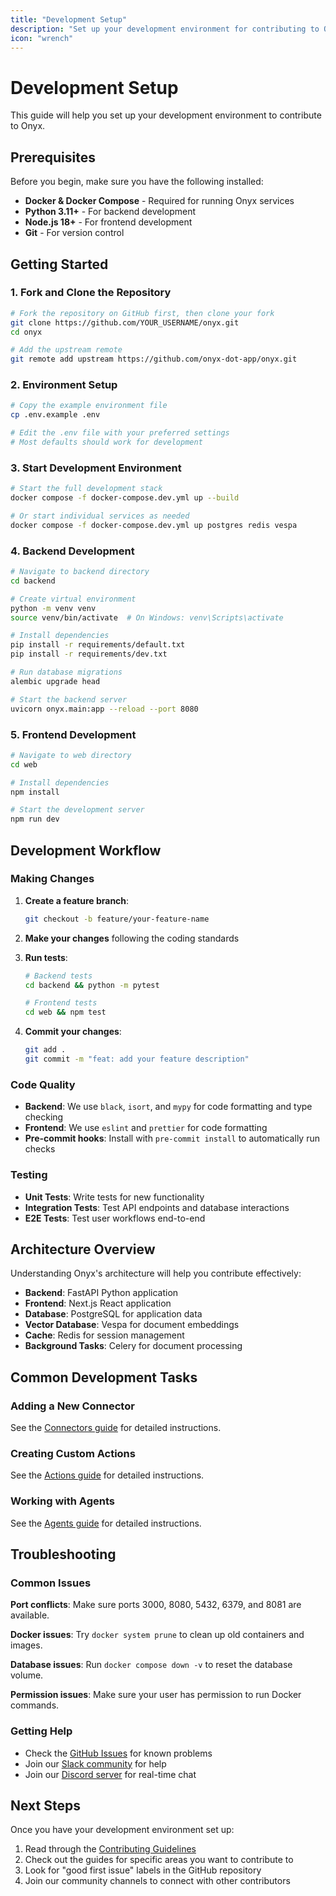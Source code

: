```yaml
---
title: "Development Setup"
description: "Set up your development environment for contributing to Onyx"
icon: "wrench"
---
```


# Development Setup

This guide will help you set up your development environment to contribute to Onyx.

## Prerequisites

Before you begin, make sure you have the following installed:

- **Docker & Docker Compose** - Required for running Onyx services
- **Python 3.11+** - For backend development
- **Node.js 18+** - For frontend development
- **Git** - For version control

## Getting Started

### 1. Fork and Clone the Repository

```bash
# Fork the repository on GitHub first, then clone your fork
git clone https://github.com/YOUR_USERNAME/onyx.git
cd onyx

# Add the upstream remote
git remote add upstream https://github.com/onyx-dot-app/onyx.git
```

### 2. Environment Setup

```bash
# Copy the example environment file
cp .env.example .env

# Edit the .env file with your preferred settings
# Most defaults should work for development
```

### 3. Start Development Environment

```bash
# Start the full development stack
docker compose -f docker-compose.dev.yml up --build

# Or start individual services as needed
docker compose -f docker-compose.dev.yml up postgres redis vespa
```

### 4. Backend Development

```bash
# Navigate to backend directory
cd backend

# Create virtual environment
python -m venv venv
source venv/bin/activate  # On Windows: venv\Scripts\activate

# Install dependencies
pip install -r requirements/default.txt
pip install -r requirements/dev.txt

# Run database migrations
alembic upgrade head

# Start the backend server
uvicorn onyx.main:app --reload --port 8080
```

### 5. Frontend Development

```bash
# Navigate to web directory
cd web

# Install dependencies
npm install

# Start the development server
npm run dev
```

## Development Workflow

### Making Changes

1. **Create a feature branch**:
   ```bash
   git checkout -b feature/your-feature-name
   ```

2. **Make your changes** following the coding standards

3. **Run tests**:
   ```bash
   # Backend tests
   cd backend && python -m pytest

   # Frontend tests
   cd web && npm test
   ```

4. **Commit your changes**:
   ```bash
   git add .
   git commit -m "feat: add your feature description"
   ```

### Code Quality

- **Backend**: We use `black`, `isort`, and `mypy` for code formatting and type checking
- **Frontend**: We use `eslint` and `prettier` for code formatting
- **Pre-commit hooks**: Install with `pre-commit install` to automatically run checks

### Testing

- **Unit Tests**: Write tests for new functionality
- **Integration Tests**: Test API endpoints and database interactions
- **E2E Tests**: Test user workflows end-to-end

## Architecture Overview

Understanding Onyx's architecture will help you contribute effectively:

- **Backend**: FastAPI Python application
- **Frontend**: Next.js React application  
- **Database**: PostgreSQL for application data
- **Vector Database**: Vespa for document embeddings
- **Cache**: Redis for session management
- **Background Tasks**: Celery for document processing

## Common Development Tasks

### Adding a New Connector

See the [Connectors guide](/contributing/connectors) for detailed instructions.

### Creating Custom Actions

See the [Actions guide](/contributing/actions) for detailed instructions.

### Working with Agents

See the [Agents guide](/contributing/agents) for detailed instructions.

## Troubleshooting

### Common Issues

**Port conflicts**: Make sure ports 3000, 8080, 5432, 6379, and 8081 are available.

**Docker issues**: Try `docker system prune` to clean up old containers and images.

**Database issues**: Run `docker compose down -v` to reset the database volume.

**Permission issues**: Make sure your user has permission to run Docker commands.

### Getting Help

- Check the [GitHub Issues](https://github.com/onyx-dot-app/onyx/issues) for known problems
- Join our [Slack community](https://join.slack.com/t/onyx-dot-app/shared_invite/zt-34lu4m7xg-TsKGO6h8PDvR5W27zTdyhA) for help
- Join our [Discord server](https://discord.gg/TDJ59cGV2X) for real-time chat

## Next Steps

Once you have your development environment set up:

1. Read through the [Contributing Guidelines](/contributing/overview)
2. Check out the guides for specific areas you want to contribute to
3. Look for "good first issue" labels in the GitHub repository
4. Join our community channels to connect with other contributors 